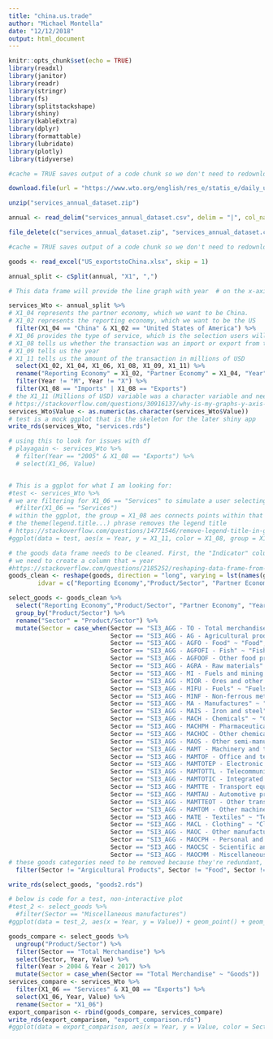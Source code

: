 ```yaml
---
title: "china.us.trade"
author: "Michael Montella"
date: "12/12/2018"
output: html_document
---
```


```r
knitr::opts_chunk$set(echo = TRUE)
library(readxl)
library(janitor)
library(readr)
library(stringr)
library(fs)
library(splitstackshape)
library(shiny)
library(kableExtra)
library(dplyr)
library(formattable)
library(lubridate)
library(plotly)
library(tidyverse)
```


```r

#cache = TRUE saves output of a code chunk so we don't need to redownload files each time we execute code chunk

download.file(url = "https://www.wto.org/english/res_e/statis_e/daily_update_e/services_annual_dataset.zip", destfile = "services_annual_dataset.zip")

unzip("services_annual_dataset.zip")

annual <- read_delim("services_annual_dataset.csv", delim = "|", col_names = FALSE, escape_double = FALSE)

file_delete(c("services_annual_dataset.zip", "services_annual_dataset.csv"))
```


```r
#cache = TRUE saves output of a code chunk so we don't need to redownload files each time we execute code chunk

goods <- read_excel("US_exportstoChina.xlsx", skip = 1)
```

```r
annual_split <- cSplit(annual, "X1", ",") 

# This data frame will provide the line graph with year  # on the x-axis and millions of USD on the y-axis, with two lines representing either import or export. Users will  # select the type of service they want to see the distinction for.

services_Wto <- annual_split %>%
# X1_04 represents the partner economy, which we want to be China. 
# X1_02 represents the reporting economy, which we want to be the US
  filter(X1_04 == "China" & X1_02 == "United States of America") %>%
# X1_06 provides the type of service, which is the selection users will later choose
# X1_08 tells us whether the transaction was an import or export from the US' perspective
# X1_09 tells us the year 
# X1_11 tells us the amount of the transaction in millions of USD
  select(X1_02, X1_04, X1_06, X1_08, X1_09, X1_11) %>%
  rename("Reporting Economy" = X1_02, "Partner Economy" = X1_04, "Year" = X1_09, "Value" = X1_11) %>%
  filter(Year != "M", Year != "X") %>%
  filter(X1_08 == "Imports" | X1_08 == "Exports")
# the X1_11 (Millions of USD) variable was a character variable and needed to be changed to a numeric variable; as a # character variable, the y-axis in the ggplot was displaying out of ascending order
# https://stackoverflow.com/questions/30916137/why-is-my-graphs-y-axis-not-in-the-right-order
services_Wto$Value <- as.numeric(as.character(services_Wto$Value))
# test is a mock ggplot that is the skeleton for the later shiny app
write_rds(services_Wto, "services.rds")

# using this to look for issues with df
# playagain <- services_Wto %>%
  # filter(Year == "2005" & X1_08 == "Exports") %>%
  # select(X1_06, Value)


# This is a ggplot for what I am looking for:
#test <- services_Wto %>%
# we are filtering for X1_06 == "Services" to simulate a user selecting "Services"
  #filter(X1_06 == "Services") 
# within the ggplot, the group = X1_08 aes connects points within that defined group. For this ggplot that means all # import values are connected and all export values are connected
# the theme(legend.title...) phrase removes the legend title 
# https://stackoverflow.com/questions/14771546/remove-legend-title-in-ggplot
#ggplot(data = test, aes(x = Year, y = X1_11, color = X1_08, group = X1_08)) + geom_point() + geom_line() + labs(title = "US-China Trade in Services over Time") + ylab("Millions of USD") + xlab("Year") + theme(text = element_text(family = "Times New Roman", size = 14), panel.background = element_blank()) + theme(legend.title=element_blank())
```

```r
# the goods data frame needs to be cleaned. First, the "Indicator" column name should be "Reporting Economy", with only values = "United States of America"
# we need to create a column that = year
#https://stackoverflow.com/questions/2185252/reshaping-data-frame-from-wide-to-long-format  
goods_clean <- reshape(goods, direction = "long", varying = lst(names(goods)[4:20]), v.names = "Value", 
        idvar = c("Reporting Economy","Product/Sector", "Partner Economy"), timevar = "Year", times = 2001:2017) 

select_goods <- goods_clean %>%
  select("Reporting Economy","Product/Sector", "Partner Economy", "Year", "Value") %>%
  group_by("Product/Sector") %>%
  rename("Sector" = "Product/Sector") %>%
  mutate(Sector = case_when(Sector == "SI3_AGG - TO - Total merchandise" ~ "Total Merchandise", 
                            Sector == "SI3_AGG - AG - Agricultural products" ~ "Argicultural Products",
                            Sector == "SI3_AGG - AGFO - Food" ~ "Food",
                            Sector == "SI3_AGG - AGFOFI - Fish" ~ "Fish",
                            Sector == "SI3_AGG - AGFOOF - Other food products" ~ "Other Food",
                            Sector == "SI3_AGG - AGRA - Raw materials" ~ "Raw Materials",
                            Sector == "SI3_AGG - MI - Fuels and mining products" ~ "Fuels and Mining",
                            Sector == "SI3_AGG - MIOR - Ores and other minerals" ~ "Ores and Other Minerals",
                            Sector == "SI3_AGG - MIFU - Fuels" ~ "Fuels",
                            Sector == "SI3_AGG - MINF - Non-ferrous metals" ~ "Non-ferrous Metals",
                            Sector == "SI3_AGG - MA - Manufactures" ~ "Manufactures",
                            Sector == "SI3_AGG - MAIS - Iron and steel" ~ "Iron and Steel",
                            Sector == "SI3_AGG - MACH - Chemicals" ~ "Chemicals",
                            Sector == "SI3_AGG - MACHPH - Pharmaceuticals" ~ "Pharmaceuticals",
                            Sector == "SI3_AGG - MACHOC - Other chemicals" ~ "Other Chemicals",
                            Sector == "SI3_AGG - MAOS - Other semi-manufactures" ~ "Other Semi-manufactures",
                            Sector == "SI3_AGG - MAMT - Machinery and transport equipment" ~ "Machinery and Transport Equipment",
                            Sector == "SI3_AGG - MAMTOF - Office and telecom equipment" ~ "Office and Telecom Equipment",
                            Sector == "SI3_AGG - MAMTOTEP - Electronic data processing and office equipment" ~ "Electronic data processing and office equipment",
                            Sector == "SI3_AGG - MAMTOTTL - Telecommunications equipment" ~ "Telecommunications Equipment",
                            Sector == "SI3_AGG - MAMTOTIC - Integrated circuits and electronic components" ~ "Integrated circuits and electronic components",
                            Sector == "SI3_AGG - MAMTTE - Transport equipment" ~ "Transport equipment",
                            Sector == "SI3_AGG - MAMTAU - Automotive products" ~ "Automotive products",
                            Sector == "SI3_AGG - MAMTTEOT - Other transport equipment" ~ "Other transport equipment",
                            Sector == "SI3_AGG - MAMTOM - Other machinery" ~ "Other machinery",
                            Sector == "SI3_AGG - MATE - Textiles" ~ "Textiles",
                            Sector == "SI3_AGG - MACL - Clothing" ~ "Clothing",
                            Sector == "SI3_AGG - MAOC - Other manufactures" ~ "Other manufactures",
                            Sector == "SI3_AGG - MAOCPH - Personal and household goods" ~ "Personal and household goods",
                            Sector == "SI3_AGG - MAOCSC - Scientific and controlling instruments" ~ "Scientific and controlling instruments",
                            Sector == "SI3_AGG - MAOCMM - Miscellaneous manufactures" ~ "Miscellaneous manufactures")) %>%
# these goods categories need to be removed because they're redundant, grouping categories used by WTO
  filter(Sector != "Argicultural Products", Sector != "Food", Sector != "Fuels and Mining", Sector != "Manufactures", Sector != "Chemicals", Sector != "Machinery and Transport Equipment", Sector != "Office and Telecom Equipment", Sector != "Transport equipment", Sector != "Other manufactures")

write_rds(select_goods, "goods2.rds")

# below is code for a test, non-interactive plot
#test_2 <- select_goods %>%
  #filter(Sector == "Miscellaneous manufactures")
#ggplot(data = test_2, aes(x = Year, y = Value)) + geom_point() + geom_line() + labs(title = "US-China Trade in Goods over Time") + ylab("Millions of USD") + xlab("Year") + theme(text = element_text(family = "Times New Roman", size = 14), panel.background = element_blank()) + theme(legend.title=element_blank())  
```

```r
goods_compare <- select_goods %>%
  ungroup("Product/Sector") %>%
  filter(Sector == "Total Merchandise") %>%
  select(Sector, Year, Value) %>%
  filter(Year > 2004 & Year < 2017) %>%
  mutate(Sector = case_when(Sector == "Total Merchandise" ~ "Goods"))
services_compare <- services_Wto %>%
  filter(X1_06 == "Services" & X1_08 == "Exports") %>%
  select(X1_06, Year, Value) %>%
  rename(Sector = "X1_06")
export_comparison <- rbind(goods_compare, services_compare)
write_rds(export_comparison, "export_comparison.rds")
#ggplot(data = export_comparison, aes(x = Year, y = Value, color = Sector, group = Sector)) + geom_point() + geom_line() + labs(title = "US Exports to China") + ylab("Millions of USD") + xlab("Year") + theme(text = element_text(family = "Times New Roman", size = 14), panel.background = element_blank()) + theme(legend.title=element_blank())  
```

